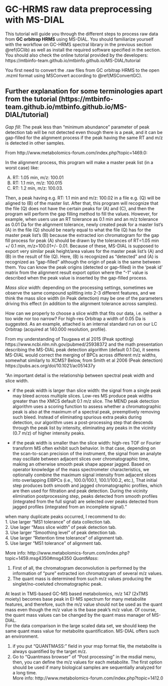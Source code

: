 # GC-HRMS raw data preprocessing with MS-DIAL {#GCMSDIAL}
  

This tutorial will guide you through the different steps to process raw data from __GC orbitrap HRMS__ using MS-DIAL. You should familiarize yourself with the workflow on GC-HRMS spectral library in the previous section \@ref(GClib) as well as install the required software specified in the section. You should also check the online tutorial provided by the developers: https://mtbinfo-team.github.io/mtbinfo.github.io/MS-DIAL/tutorial
  

You first need to convert the .raw files from GC orbitrap HRMS to the open .mzml format using MSConvert according to \@ref(MSConvertGC).  



## Further explanation for some terminologies apart from the tutorial (https://mtbinfo-team.github.io/mtbinfo.github.io/MS-DIAL/tutorial)
  
_Gap fill_: The peak less than "minimum abundance" parameter of peak detection tab will be not detected even though there is a peak, and it can be gap-filled for the alignment process if the peak having the same RT and m/z is detected in other samples.

From http://www.metabolomics-forum.com/index.php?topic=1469.0:
  
In the alignment process, this program will make a master peak list (in a worst case) like:
  
(A) RT: 1.05 min, m/z: 100.01  
(B) RT: 1.1 min, m/z: 100.015  
(C) RT: 1.2 min, m/z: 100.03.  
  
Then, a peak having e.g. RT: 1.1 min and m/z: 100.02 in a file e.g. (Q) will be aligned to (B) of the master list. After that, this program will recognize that the file (Q) does not have the certain peaks for (A) and (C), and then the program will perform the gap filling method to fill the values. However, for example, when users use an RT tolerance as 0.1 min and an m/z tolerance as 0.01 Da for the alignment tolerance, newly created peak for a master list's (A) in the file (Q) should be nearly equal to what the file (Q) has for the master peak list's (B) because the extracted ion chromatogram for the gap fill process for peak (A) should be drawn by the tolerances of RT=1.05 min +/ 0.1 min, m/z=100.01+/- 0.01. Because of these, MS-DIAL is supposed to export very similar peak height/area values for the master peak list's (A) and (B) in the result of file (Q). Here, (B) is recognized as "detected" and (A) is recognized as "gap-filled" although the origin of peak is the same between them.
You can know the peak origins (detected or gap-filled) in the 'peak id' matrix from the alignment result export option where the "-1" value is described when the peak value is inserted by the gap-filled process.
  
_Mass slice width_: 
depending on the processing settings, sometimes we observe the same compound splitting into 2-3 different features, and we think the mass slice width (in Peak detection) may be one of the parameters driving this effect (in addition to the alignment tolerance across samples).
  
How can we properly to choose a slice width that fits our data, i.e. neither a too wide nor too narrow?
For high-res Orbitrap a width of 0.05 Da is suggested. As an example, attached is an internal standard run on our LC Orbitrap (acquired at 140.000 resolution, profile). 
  
From my understanding of Tsugawa et al 2015 (Peak spotting) https://www.ncbi.nlm.nih.gov/pubmed/25938372 and the math presentation describing the MS-DIAL peak detection algorithm (default 0.1 Da), it seems MS-DIAL would correct the merging of BPCs across different m/z widths, somewhat similarly to XCMS? Below, from Smith et al 2006 (Peak detection) https://pubs.acs.org/doi/10.1021/ac051437y
  
"An important detail is the relationship between spectral peak width and slice width.
  
- if the peak width is larger than slice width: the signal from a single peak may bleed across multiple slices. Low-res MS produce peak widths greater than the XMCS default 0.1 m/z slice. The MEND peak detection algorithm uses a scoring function to assess whether a chromatographic peak is also at the maximum of a spectral peak, preemptively removing such bleed. Instead of eliminating spurious extra peaks during detection, our algorithm uses a post-processing step that descends through the peak list by intensity, eliminating any peaks in the vicinity (0.7 m/z) of higher intensity peaks.
  
- if the peak width is smaller than the slice width: high-res TOF or Fourier transform MS often exhibit such behavior. In that case, depending on the scan-to-scan precision of the instrument, the signal from an analyte may oscillate between adjacent slices over chromatographic time, making an otherwise smooth peak shape appear jagged. Based on operator knowledge of the mass spectrometer characteristics, we optionally combine the maximum signal intensity from adjacent slices into overlapping EIBPCs (i.e., 100.0/100.1, 100.1/100.2, etc.), That initial step produces both smooth and jagged chromatographic profiles, which are then used for filtration and peak detection. During the vicinity elimination postprocessing step, peaks detected from smooth profiles (integrated from the full signal) are selected over peaks detected from jagged profiles (integrated from an incomplete signal)."
  
when many duplicate peaks occurred, I recommend to do:  
1. Use larger "MS1 tolerance" of data collection tab.  
2. Use lager "Mass slice width" of peak detection tab.  
3. Use larger "Smoothing level" of peak detection tab.  
4. Use larger "Retention time tolerance" of alignment tab.  
5. Use larger "MS1 tolerance" of alignment tab.  
  
  
More info: http://www.metabolomics-forum.com/index.php?topic=1459.msg4350#msg4350
_QuantMass_:   

1. First of all, the chromatogram deconvolution is performed by the information of "pure" extracted ion chromatogram of several m/z values.
2. The quant mass is determined from such m/z values producing the singlet/no-coeluted chromatographic peak.

At least in TMS-based GC-MS based metabolomics, m/z 147 (2xTMS moiety) becomes base peak in EI-MS spectrum for many metabolite features, and therefore, such the m/z value should not be used as the quant mass even though the m/z value is the base peak's m/z value.
Of course, the quant mass values can be changed by the quant mass manager of MS-DIAL.  
For the data comparison in the large scaled data set, we should keep the same quant mass value for metabolite quantification.
MS-DIAL offers such an environment.

(1) if you put "QUANTMASS: " field in your msp format file, the metabolite is always quantified by the target m/z.
(2) Go to "Quantmass browser" of "Post processing" in the msdial menu, then, you can define the m/z values for each metabolite.
The first option should be used if many biological samples are sequentially analyzed for a long time.  
More info: http://www.metabolomics-forum.com/index.php?topic=1412.0


